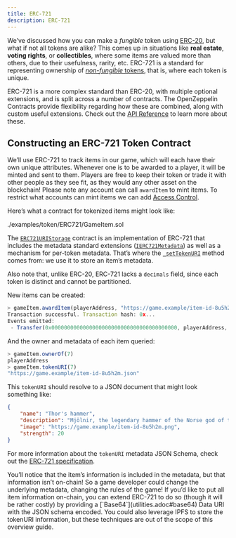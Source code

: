 ```yaml
---
title: ERC-721
description: ERC-721
---
```


We’ve discussed how you can make a _fungible_ token using [ERC-20](erc20.adoc), but what if not all tokens are alike? This comes up in situations like **real estate**, **voting rights**, or **collectibles**, where some items are valued more than others, due to their usefulness, rarity, etc. ERC-721 is a standard for representing ownership of [_non-fungible_ tokens](tokens.adoc#different-kinds-of-tokens), that is, where each token is unique.

ERC-721 is a more complex standard than ERC-20, with multiple optional extensions, and is split across a number of contracts. The OpenZeppelin Contracts provide flexibility regarding how these are combined, along with custom useful extensions. Check out the [API Reference](contracts/v5.x/api/token/ERC721.mdx) to learn more about these.

## Constructing an ERC-721 Token Contract

We’ll use ERC-721 to track items in our game, which will each have their own unique attributes. Whenever one is to be awarded to a player, it will be minted and sent to them. Players are free to keep their token or trade it with other people as they see fit, as they would any other asset on the blockchain!  Please note any account can call `awardItem` to mint items.  To restrict what accounts can mint items we can add [Access Control](access-control.adoc).

Here’s what a contract for tokenized items might look like:

<include cwd lang='solidity'>./examples/token/ERC721/GameItem.sol</include>

The [`ERC721URIStorage`](contracts/v5.x/api/token/ERC721.mdx#ERC721URIStorage) contract is an implementation of ERC-721 that includes the metadata standard extensions ([`IERC721Metadata`](contracts/v5.x/api/token/ERC721.mdx#IERC721Metadata)) as well as a mechanism for per-token metadata. That’s where the [`_setTokenURI`](contracts/v5.x/api/token/ERC721.mdx#ERC721-_setTokenURI-uint256-string-) method comes from: we use it to store an item’s metadata.

Also note that, unlike ERC-20, ERC-721 lacks a `decimals` field, since each token is distinct and cannot be partitioned.

New items can be created:

```javascript
> gameItem.awardItem(playerAddress, "https://game.example/item-id-8u5h2m.json")
Transaction successful. Transaction hash: 0x...
Events emitted:
 - Transfer(0x0000000000000000000000000000000000000000, playerAddress, 7)
```

And the owner and metadata of each item queried:

```javascript
> gameItem.ownerOf(7)
playerAddress
> gameItem.tokenURI(7)
"https://game.example/item-id-8u5h2m.json"
```

This `tokenURI` should resolve to a JSON document that might look something like:

```json
{
    "name": "Thor's hammer",
    "description": "Mjölnir, the legendary hammer of the Norse god of thunder.",
    "image": "https://game.example/item-id-8u5h2m.png",
    "strength": 20
}
```

For more information about the `tokenURI` metadata JSON Schema, check out the [ERC-721 specification](https://eips.ethereum.org/EIPS/eip-721).

<Callout>
You’ll notice that the item’s information is included in the metadata, but that information isn’t on-chain! So a game developer could change the underlying metadata, changing the rules of the game! 
</Callout>

<Callout>
If you’d like to put all item information on-chain, you can extend ERC-721 to do so (though it will be rather costly) by providing a [`Base64`](utilities.adoc#base64) Data URI with the JSON schema encoded. You could also leverage IPFS to store the tokenURI information, but these techniques are out of the scope of this overview guide.
</Callout>
